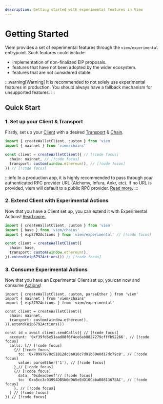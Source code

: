 ```yaml
---
description: Getting started with experimental features in Viem
---
```


# Getting Started

Viem provides a set of experimental features through the `viem/experimental` entrypoint. Such features could include: 

- implementation of non-finalized EIP proposals.
- features that have not been adopted by the wider ecosystem.
- features that are not considered stable.

:::warning[Warning]
It is recommended to not solely use experimental features in production. You should always have a fallback mechanism for unsupported features.
:::

## Quick Start

### 1. Set up your Client & Transport

Firstly, set up your [Client](/docs/clients/intro) with a desired [Transport](/docs/clients/intro) & [Chain](/docs/chains/introduction).

```ts
import { createWalletClient, custom } from 'viem'
import { mainnet } from 'viem/chains'

const client = createWalletClient({ // [!code focus]
  chain: mainnet, // [!code focus]
  transport: custom(window.ethereum!), // [!code focus]
}) // [!code focus]
```

:::info
In a production app, it is highly recommended to pass through your authenticated RPC provider URL (Alchemy, Infura, Ankr, etc). If no URL is provided, viem will default to a public RPC provider. [Read more](/docs/clients/transports/http#usage).
:::

### 2. Extend Client with Experimental Actions

Now that you have a Client set up, you can extend it with Experimental Actions! [Read more.](/experimental/client)

```ts
import { createWalletClient, custom } from 'viem'
import { base } from 'viem/chains'
import { eip5792Actions } from 'viem/experimental' // [!code focus]

const client = createWalletClient({
  chain: base,
  transport: custom(window.ethereum!),
}).extend(eip5792Actions()) // [!code focus]
```

### 3. Consume Experimental Actions

Now that you have an Experimental Client set up, you can now and consume [Actions](/experimental/eip5792/sendCalls)!

```tsx
import { createWalletClient, custom, parseEther } from 'viem'
import { mainnet } from 'viem/chains'
import { eip5792Actions } from 'viem/experimental'

const client = createWalletClient({
  chain: mainnet,
  transport: custom(window.ethereum!),
}).extend(eip5792Actions()) 

const id = await client.sendCalls({ // [!code focus]
  account: '0xf39fd6e51aad88f6f4ce6ab8827279cfffb92266', // [!code focus]
  calls: [// [!code focus]
    {// [!code focus]
      to: '0x70997970c51812dc3a010c7d01b50e0d17dc79c8', // [!code focus]
      value: parseEther('1'), // [!code focus]
    },// [!code focus]
    {// [!code focus]
      data: '0xdeadbeef'// [!code focus]
      to: '0xa5cc3c03994DB5b0d9A5eEdD10CabaB0813678AC', // [!code focus]
    }, // [!code focus]
  ] // [!code focus]
}) // [!code focus]
```